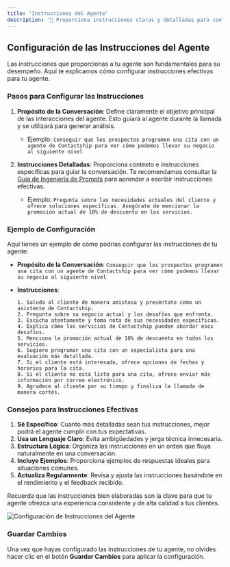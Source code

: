 ```yaml
---
title: 'Instrucciones del Agente'
description: '📝 Proporciona instrucciones claras y detalladas para configurar tu agente de manera efectiva'
---
```


## Configuración de las Instrucciones del Agente

Las instrucciones que proporcionas a tu agente son fundamentales para su desempeño. Aquí te explicamos cómo configurar instrucciones efectivas para tu agente.

### Pasos para Configurar las Instrucciones

1. **Propósito de la Conversación**: Define claramente el objetivo principal de las interacciones del agente. Esto guiará al agente durante la llamada y se utilizará para generar análisis.
   - Ejemplo: `Conseguir que los prospectos programen una cita con un agente de Contactship para ver cómo podemos llevar su negocio al siguiente nivel`

2. **Instrucciones Detalladas**: Proporciona contexto e instrucciones específicas para guiar la conversación. Te recomendamos consultar la [Guía de Ingeniería de Prompts](/agents/prompt-engineering-guide) para aprender a escribir instrucciones efectivas.
   - Ejemplo: `Pregunta sobre las necesidades actuales del cliente y ofrece soluciones específicas. Asegúrate de mencionar la promoción actual de 10% de descuento en los servicios.`

### Ejemplo de Configuración

Aquí tienes un ejemplo de cómo podrías configurar las instrucciones de tu agente:

- **Propósito de la Conversación**: `Conseguir que los prospectos programen una cita con un agente de Contactship para ver cómo podemos llevar su negocio al siguiente nivel`

- **Instrucciones**:
  ```
  1. Saluda al cliente de manera amistosa y preséntate como un asistente de Contactship.
  2. Pregunta sobre su negocio actual y los desafíos que enfrenta.
  3. Escucha atentamente y toma nota de sus necesidades específicas.
  4. Explica cómo los servicios de Contactship pueden abordar esos desafíos.
  5. Menciona la promoción actual de 10% de descuento en todos los servicios.
  6. Sugiere programar una cita con un especialista para una evaluación más detallada.
  7. Si el cliente está interesado, ofrece opciones de fechas y horarios para la cita.
  8. Si el cliente no está listo para una cita, ofrece enviar más información por correo electrónico.
  9. Agradece al cliente por su tiempo y finaliza la llamada de manera cortés.
  ```

### Consejos para Instrucciones Efectivas

1. **Sé Específico**: Cuanto más detalladas sean tus instrucciones, mejor podrá el agente cumplir con tus expectativas.
2. **Usa un Lenguaje Claro**: Evita ambigüedades y jerga técnica innecesaria.
3. **Estructura Lógica**: Organiza las instrucciones en un orden que fluya naturalmente en una conversación.
4. **Incluye Ejemplos**: Proporciona ejemplos de respuestas ideales para situaciones comunes.
5. **Actualiza Regularmente**: Revisa y ajusta las instrucciones basándote en el rendimiento y el feedback recibido.

Recuerda que las instrucciones bien elaboradas son la clave para que tu agente ofrezca una experiencia consistente y de alta calidad a tus clientes.

<Frame>
  <img src="/images/agents/instructions.png" alt="Configuración de Instrucciones del Agente" />
</Frame>

### Guardar Cambios

Una vez que hayas configurado las instrucciones de tu agente, no olvides hacer clic en el botón **Guardar Cambios** para aplicar la configuración.
